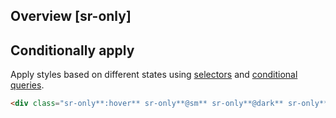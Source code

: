 ## Overview [sr-only]
<Overview/>

## Conditionally apply
Apply styles based on different states using [selectors](/guide/state-selectors) and [conditional queries](/guide/conditional-queries).
```html
<div class="sr-only**:hover** sr-only**@sm** sr-only**@dark** sr-only**@print**">…</div>
```

